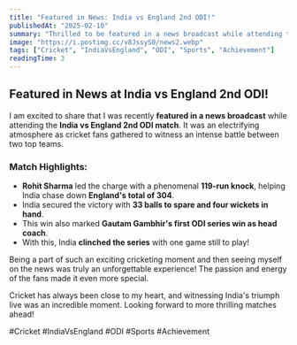 ```yaml
---
title: "Featured in News: India vs England 2nd ODI!"
publishedAt: "2025-02-10"
summary: "Thrilled to be featured in a news broadcast while attending the India vs England 2nd ODI match, where India secured a thrilling series win!"
image: "https://i.postimg.cc/v8JssyS0/news2.webp"
tags: ["Cricket", "IndiaVsEngland", "ODI", "Sports", "Achievement"]
readingTime: 3
---
```


## Featured in News at India vs England 2nd ODI!

I am excited to share that I was recently **featured in a news broadcast** while attending the **India vs England 2nd ODI match**. It was an electrifying atmosphere as cricket fans gathered to witness an intense battle between two top teams.

### Match Highlights:
- **Rohit Sharma** led the charge with a phenomenal **119-run knock**, helping India chase down **England's total of 304**.
- India secured the victory with **33 balls to spare and four wickets in hand**.
- This win also marked **Gautam Gambhir's first ODI series win as head coach**.
- With this, India **clinched the series** with one game still to play!

Being a part of such an exciting cricketing moment and then seeing myself on the news was truly an unforgettable experience! The passion and energy of the fans made it even more special.

Cricket has always been close to my heart, and witnessing India's triumph live was an incredible moment. Looking forward to more thrilling matches ahead!

#Cricket #IndiaVsEngland #ODI #Sports #Achievement
